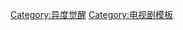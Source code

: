 {{Navbox
|name       = 异度觉醒
|title      = 《[[异度觉醒]]》
|above      = [[凯尔·基伦]]
|state      = {{{state|autocollapse}}}
|bodyclass  = hlist

|group1 = 主要人物
|list1  = 
* [[布里顿家族]]
* [[迈克尔·布里顿]]
* [[汉娜·布里顿]]
* [[雷克斯·布里顿]]

|group2 = 制作
|list2 =
* [[异度觉醒演员名单|演员名单]]

|group3 = [[异度觉醒剧集列表|剧集]]
|list3  = 
* 《[[试播集 (异度觉醒)|试播集]]》
* 《[[小家伙 (异度觉醒)|小家伙]]》
* 《[[内疚 (异度觉醒)|内疚]]》
* 《[[有凯特就够了]]》
* 《[[俄勒冈州 (异度觉醒)|俄勒冈州]]》
* 《[[那不是我的企鹅]]》
* 《[[瑞奇的玉米饼]]》
* 《[[夜泳]]》
* 《[[比赛日 (异度觉醒)|比赛日]]》
* 《[[滞水 (异度觉醒)|滞水]]》
* 《[[跟我的小朋友说声好]]》
* 《[[两只鸟]]》
* 《[[龟驮龟]]》

|below = 
* {{icon|category}} [[:Category:异度觉醒|分类]]

}}<noinclude>
{{DEFAULTSORT:Awake (TV series)}}
[[Category:异度觉醒]]
[[Category:电视剧模板]]
</noinclude>